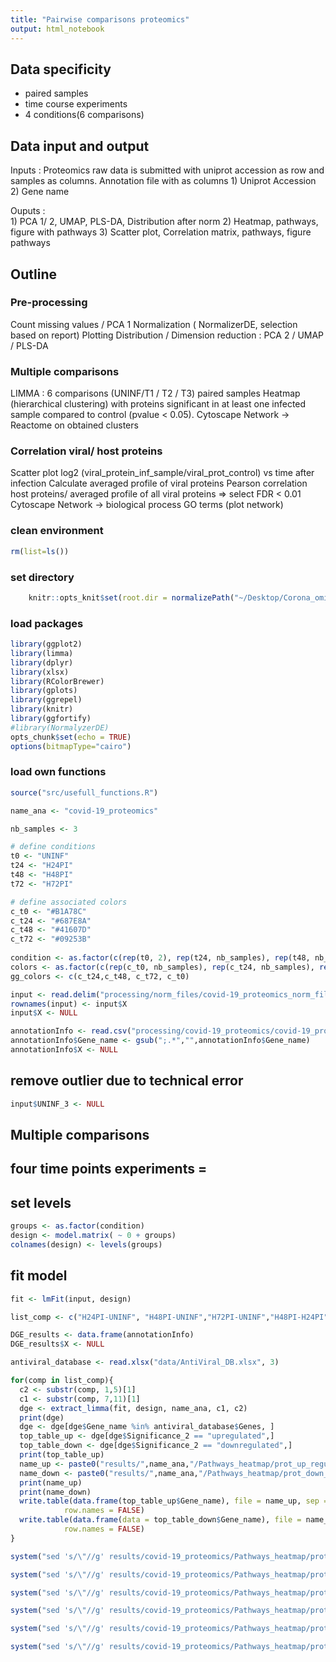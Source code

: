 ```yaml
---
title: "Pairwise comparisons proteomics"
output: html_notebook
---
```



## Data specificity
- paired samples
- time course experiments
- 4 conditions(6 comparisons)


## Data input and output
Inputs : 
Proteomics raw data is submitted with uniprot accession as row and samples as columns.
Annotation file with as columns 1) Uniprot Accession 2) Gene name 

Ouputs :  
1)  PCA 1/ 2, UMAP, PLS-DA, Distribution after norm
2)  Heatmap, pathways, figure with pathways
3)  Scatter plot, Correlation matrix, pathways, figure pathways


## Outline 
### Pre-processing
Count missing values / PCA 1
Normalization ( NormalizerDE, selection based on report)
Plotting Distribution / Dimension reduction : PCA 2 / UMAP / PLS-DA

### Multiple comparisons
LIMMA : 6 comparisons (UNINF/T1 / T2 / T3) paired samples
Heatmap (hierarchical clustering) with proteins significant in at least one infected sample compared to control (pvalue  < 0.05).
Cytoscape Network → Reactome on obtained clusters

### Correlation viral/ host proteins
Scatter plot log2 (viral_protein_inf_sample/viral_prot_control) vs time after infection
Calculate averaged profile of viral proteins
Pearson correlation host proteins/ averaged profile of all viral proteins => select FDR < 0.01
Cytoscape Network → biological process GO terms (plot network)


### clean environment
```r
rm(list=ls())
```

### set directory
```r
    knitr::opts_knit$set(root.dir = normalizePath("~/Desktop/Corona_omics/")) 
```

### load packages
```r
library(ggplot2)
library(limma)
library(dplyr)
library(xlsx)
library(RColorBrewer)
library(gplots)
library(ggrepel)
library(knitr)
library(ggfortify)
#library(NormalyzerDE)
opts_chunk$set(echo = TRUE)
options(bitmapType="cairo")
```

### load own functions
```r
source("src/usefull_functions.R")
```
```r
name_ana <- "covid-19_proteomics"

nb_samples <- 3

# define conditions
t0 <- "UNINF"
t24 <- "H24PI"
t48 <- "H48PI"
t72 <- "H72PI"

# define associated colors
c_t0 <- "#B1A78C"
c_t24 <- "#687E8A"
c_t48 <- "#41607D"
c_t72 <- "#09253B"
  
condition <- as.factor(c(rep(t0, 2), rep(t24, nb_samples), rep(t48, nb_samples), rep(t72, nb_samples)))
colors <- as.factor(c(rep(c_t0, nb_samples), rep(c_t24, nb_samples), rep(c_t48, nb_samples), rep(c_t72, nb_samples)))
gg_colors <- c(c_t24,c_t48, c_t72, c_t0)

input <- read.delim("processing/norm_files/covid-19_proteomics_norm_file.txt")
rownames(input) <- input$X
input$X <- NULL

annotationInfo <- read.csv("processing/covid-19_proteomics/covid-19_proteomics_annotationInfo.csv")
annotationInfo$Gene_name <- gsub(";.*","",annotationInfo$Gene_name)
annotationInfo$X <- NULL
```

## remove outlier due to technical error
```r
input$UNINF_3 <- NULL
```

## Multiple comparisons

## four time points experiments = 

## set levels
```r
groups <- as.factor(condition)
design <- model.matrix( ~ 0 + groups)
colnames(design) <- levels(groups)
```

## fit model
```r
fit <- lmFit(input, design)
```


```r
list_comp <- c("H24PI-UNINF", "H48PI-UNINF","H72PI-UNINF","H48PI-H24PI", "H72PI-H24PI","H72PI-H48PI")
```

```r
DGE_results <- data.frame(annotationInfo)
DGE_results$X <- NULL
```

```r
antiviral_database <- read.xlsx("data/AntiViral_DB.xlsx", 3)
```
```r
for(comp in list_comp){
  c2 <- substr(comp, 1,5)[1]
  c1 <- substr(comp, 7,11)[1]
  dge <- extract_limma(fit, design, name_ana, c1, c2)
  print(dge)
  dge <- dge[dge$Gene_name %in% antiviral_database$Genes, ]
  top_table_up <- dge[dge$Significance_2 == "upregulated",]
  top_table_down <- dge[dge$Significance_2 == "downregulated",]
  print(top_table_up)
  name_up <- paste0("results/",name_ana,"/Pathways_heatmap/prot_up_regulated_", comp, ".txt")
  name_down <- paste0("results/",name_ana,"/Pathways_heatmap/prot_down_regulated_", comp, ".txt")
  print(name_up)
  print(name_down)
  write.table(data.frame(top_table_up$Gene_name), file = name_up, sep = "\t",
            row.names = FALSE)
  write.table(data.frame(data = top_table_down$Gene_name), file = name_down, sep = "\t",
            row.names = FALSE)
}
```


```r
system("sed 's/\"//g' results/covid-19_proteomics/Pathways_heatmap/prot_up_regulated_H24PI-UNINF.txt > results/covid-19_proteomics/Pathways_heatmap/prot_up_regulated_H24PI-UNINF_2.txt")

system("sed 's/\"//g' results/covid-19_proteomics/Pathways_heatmap/prot_down_regulated_H24PI-UNINF.txt > results/covid-19_proteomics/Pathways_heatmap/prot_down_regulated_H24PI-UNINF_2.txt")
```

```r
system("sed 's/\"//g' results/covid-19_proteomics/Pathways_heatmap/prot_up_regulated_H48PI-H24PI.txt > results/covid-19_proteomics/Pathways_heatmap/prot_up_regulated_H48PI-H24PI_2.txt")

system("sed 's/\"//g' results/covid-19_proteomics/Pathways_heatmap/prot_down_regulated_H48PI-H24PI.txt > results/covid-19_proteomics/Pathways_heatmap/prot_down_regulated_H48PI-H24PI_2.txt")
```

```r
system("sed 's/\"//g' results/covid-19_proteomics/Pathways_heatmap/prot_up_regulated_H72PI-H48PI.txt > results/covid-19_proteomics/Pathways_heatmap/prot_up_regulated_H72PI-H48PI_2.txt")

system("sed 's/\"//g' results/covid-19_proteomics/Pathways_heatmap/prot_down_regulated_H72PI-H48PI.txt > results/covid-19_proteomics/Pathways_heatmap/prot_down_regulated_H72PI-H48PI_2.txt")
```


